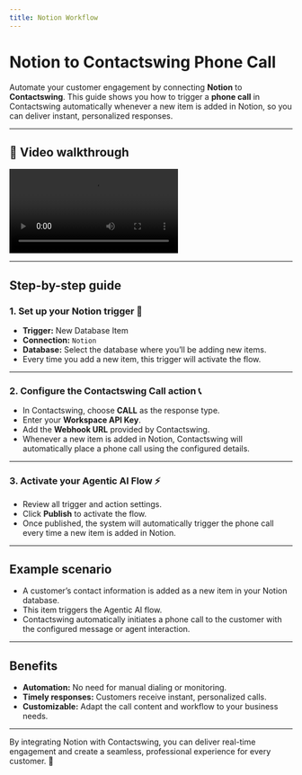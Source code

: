 ```yaml
---
title: Notion Workflow
---
```


# Notion to Contactswing Phone Call

Automate your customer engagement by connecting **Notion** to **Contactswing**. This guide shows you how to trigger a **phone call** in Contactswing automatically whenever a new item is added in Notion, so you can deliver instant, personalized responses.

---

## 🎥 Video walkthrough

<div class="card-video">
  <video 
    src="https://storage.googleapis.com/helpsessionvideos/Contactswing/Videos/notion.mp4" 
    autoplay 
    playsinline 
    controls 
    title="Notion to Contactswing Workflow"
  ></video>
</div>

---

## Step-by-step guide

### 1. Set up your Notion trigger 📝

- **Trigger:** New Database Item
- **Connection:** `Notion`
- **Database:** Select the database where you’ll be adding new items.
- Every time you add a new item, this trigger will activate the flow.

---

### 2. Configure the Contactswing Call action 📞

- In Contactswing, choose **CALL** as the response type.
- Enter your **Workspace API Key**.
- Add the **Webhook URL** provided by Contactswing.
- Whenever a new item is added in Notion, Contactswing will automatically place a phone call using the configured details.

---

### 3. Activate your Agentic AI Flow ⚡

- Review all trigger and action settings.
- Click **Publish** to activate the flow.
- Once published, the system will automatically trigger the phone call every time a new item is added in Notion.

---

## Example scenario

- A customer’s contact information is added as a new item in your Notion database.
- This item triggers the Agentic AI flow.
- Contactswing automatically initiates a phone call to the customer with the configured message or agent interaction.

---

## Benefits

- **Automation:** No need for manual dialing or monitoring.
- **Timely responses:** Customers receive instant, personalized calls.
- **Customizable:** Adapt the call content and workflow to your business needs.

---

By integrating Notion with Contactswing, you can deliver real-time engagement and create a seamless, professional experience for every customer. 🤖
